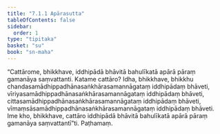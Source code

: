 ```yaml
---
title: "7.1.1 Apārasutta"
tableOfContents: false
sidebar:
  order: 1
type: "tipitaka"
basket: "su"
book: "sn-maha"
---
```



<DynamicBreadcrumb />

<Division number="813" book="sn-maha">

<Paragraph number="1341" book="sn-maha">
“Cattārome, bhikkhave, iddhipādā bhāvitā bahulīkatā apārā pāraṃ gamanāya saṃvattanti. Katame cattāro? Idha, bhikkhave, bhikkhu chandasamādhippadhānasaṅkhārasamannāgataṃ iddhipādaṃ bhāveti, vīriyasamādhippadhānasaṅkhārasamannāgataṃ iddhipādaṃ bhāveti, cittasamādhippadhānasaṅkhārasamannāgataṃ iddhipādaṃ bhāveti, vīmaṃsāsamādhippadhānasaṅkhārasamannāgataṃ iddhipādaṃ bhāveti. Ime kho, bhikkhave, cattāro iddhipādā bhāvitā bahulīkatā apārā pāraṃ gamanāya saṃvattantī”ti.

</Paragraph>
</Division>

<Paragraph number="1342" type="center" book="sn-maha">
Paṭhamaṃ.
</Paragraph>